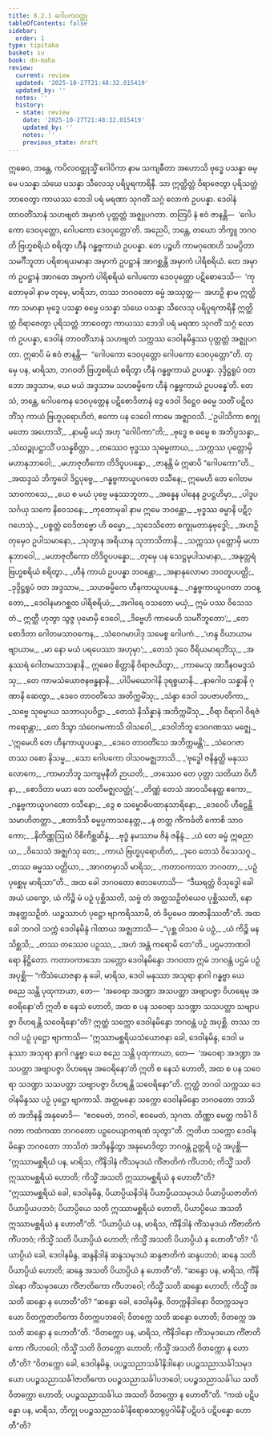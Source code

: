 ```yaml
---
title: 8.2.1 ဂေါပကဝတ္ထု
tableOfContents: false
sidebar:
  order: 1
type: tipitaka
basket: su
book: dn-maha
review:
  current: review
  updated: '2025-10-27T21:48:32.015419'
  updated_by: ''
  notes: ''
  history:
  - state: review
    date: '2025-10-27T21:48:32.015419'
    updated_by: ''
    notes: ''
    previous_state: draft
---
```



<ReviewStatus review={frontmatter.review} showDetails={true} />

<HypothesisAnnotation frontmatter={frontmatter} />

<DynamicBreadcrumb />

<Division number="353" book="dn-maha" e="ch" v="7" p="216">

<Paragraph number="851" book="dn-maha">
ဣဓေဝ, ဘန္တေ, ကပိလဝတ္ထုသ္မိံ ဂေါပိကာ နာမ သကျဓီတာ အဟောသိ ဗုဒ္ဓေ ပသန္နာ ဓမ္မေ ပသန္နာ သံဃေ ပသန္နာ သီလေသု ပရိပူရကာရိနီ. သာ ဣတ္ထိတ္တံ ဝိရာဇေတွာ ပုရိသတ္တံ ဘာဝေတွာ ကာယဿ ဘေဒါ ပရံ မရဏာ သုဂတိံ သဂ္ဂံ လောကံ ဥပပန္နာ. ဒေဝါနံ တာဝတိံသာနံ သဟဗျတံ အမှာကံ ပုတ္တတ္တံ အဇ္ဈုပဂတာ. တတြပိ နံ ဧဝံ ဇာနန္တိ—  ‘ဂေါပကော ဒေဝပုတ္တော, ဂေါပကော ဒေဝပုတ္တော’တိ. အညေပိ, ဘန္တေ, တယော ဘိက္ခူ ဘဂဝတိ ဗြဟ္မစရိယံ စရိတွာ ဟီနံ ဂန္ဓဗ္ဗကာယံ ဥပပန္နာ. တေ ပဉ္စဟိ ကာမဂုဏေဟိ သမပ္ပိတာ သမင်္ဂီဘူတာ ပရိစာရယမာနာ အမှာကံ ဥပဋ္ဌာနံ အာဂစ္ဆန္တိ အမှာကံ ပါရိစရိယံ. တေ အမှာကံ ဥပဋ္ဌာနံ အာဂတေ အမှာကံ ပါရိစရိယံ ဂေါပကော ဒေဝပုတ္တော ပဋိစောဒေသိ—  ‘ကုတောမုခါ နာမ တုမှေ, မာရိသာ, တဿ ဘဂဝတော ဓမ္မံ အဿုတ္ထ—  အဟဉှိ နာမ ဣတ္ထိကာ သမာနာ ဗုဒ္ဓေ ပသန္နာ ဓမ္မေ ပသန္နာ သံဃေ ပသန္နာ သီလေသု ပရိပူရကာရိနီ ဣတ္ထိတ္တံ ဝိရာဇေတွာ ပုရိသတ္တံ ဘာဝေတွာ ကာယဿ ဘေဒါ ပရံ မရဏာ သုဂတိံ သဂ္ဂံ လောကံ ဥပပန္နာ, ဒေဝါနံ တာဝတိံသာနံ သဟဗျတံ သက္ကဿ ဒေဝါနမိန္ဒဿ ပုတ္တတ္တံ အဇ္ဈုပဂတာ. ဣဓာပိ မံ ဧဝံ ဇာနန္တိ—  “ဂေါပကော ဒေဝပုတ္တော ဂေါပကော ဒေဝပုတ္တော”တိ. တုမှေ ပန, မာရိသာ, ဘဂဝတိ ဗြဟ္မစရိယံ စရိတွာ ဟီနံ ဂန္ဓဗ္ဗကာယံ ဥပပန္နာ. ဒုဒ္ဒိဋ္ဌရူပံ ဝတ ဘော အဒ္ဒသာမ, ယေ မယံ အဒ္ဒသာမ သဟဓမ္မိကေ ဟီနံ ဂန္ဓဗ္ဗကာယံ ဥပပန္နေ’တိ. တေသံ, ဘန္တေ, ဂေါပကေန ဒေဝပုတ္တေန ပဋိစောဒိတာနံ ဒွေ ဒေဝါ ဒိဋ္ဌေဝ ဓမ္မေ သတိံ ပဋိလဘိံသု ကာယံ ဗြဟ္မပုရောဟိတံ, ဧကော ပန ဒေဝေါ ကာမေ အဇ္ဈာဝသိ.
</Paragraph>

</Division>
<Division number="354" book="dn-maha" e="ch" v="7" p="217">

<Paragraph number="852" type="verses" book="dn-maha">
_‘ဥပါသိကာ စက္ခုမတော အဟောသိံ,_  
_နာမမ္ပိ မယှံ အဟု “ဂေါပိကာ”တိ;_  
_ဗုဒ္ဓေ စ ဓမ္မေ စ အဘိပ္ပသန္နာ,_  
_သံဃဉ္စုပဋ္ဌာသိံ ပသန္နစိတ္တာ._  

</Paragraph>

<Paragraph number="853" type="verses" book="dn-maha">
_တဿေဝ ဗုဒ္ဓဿ သုဓမ္မတာယ,_  
_သက္ကဿ ပုတ္တောမှိ မဟာနုဘာဝေါ;_  
_မဟာဇုတီကော တိဒိဝူပပန္နော,_  
_ဇာနန္တိ မံ ဣဓာပိ “ဂေါပကော”တိ._  

</Paragraph>

<Paragraph number="854" type="verses" book="dn-maha">
_အထဒ္ဒသံ ဘိက္ခဝေါ ဒိဋ္ဌပုဗ္ဗေ,_  
_ဂန္ဓဗ္ဗကာယူပဂတေ ဝသီနေ;_  
ဣမေဟိ တေ ဂေါတမသာဝကာသေ,_  
_ယေ စ မယံ ပုဗ္ဗေ မနုဿဘူတာ._  

</Paragraph>

<Paragraph number="855" type="verses" book="dn-maha">
_အန္နေန ပါနေန ဥပဋ္ဌဟိမှာ,_  
_ပါဒူပသင်္ဂယှ သကေ နိဝေသနေ;_  
_ကုတောမုခါ နာမ ဣမေ ဘဝန္တော,_  
_ဗုဒ္ဓဿ ဓမ္မာနိ ပဋိဂ္ဂဟေသုံ._  

</Paragraph>

<Paragraph number="856" type="verses" book="dn-maha">
_ပစ္စတ္တံ ဝေဒိတဗ္ဗော ဟိ ဓမ္မော,_  
_သုဒေသိတော စက္ခုမတာနုဗုဒ္ဓေါ;_  
_အဟဉှိ တုမှေဝ ဥပါသမာနော,_  
_သုတွာန အရိယာန သုဘာသိတာနိ._  

</Paragraph>

<Paragraph number="857" type="verses" book="dn-maha">
_သက္ကဿ ပုတ္တောမှိ မဟာနုဘာဝေါ,_  
_မဟာဇုတီကော တိဒိဝူပပန္နော;_  
_တုမှေ ပန သေဋ္ဌမုပါသမာနာ,_  
_အနုတ္တရံ ဗြဟ္မစရိယံ စရိတွာ._  

</Paragraph>

<Paragraph number="858" type="verses" book="dn-maha">
_ဟီနံ ကာယံ ဥပပန္နာ ဘဝန္တော,_  
_အနာနုလောမာ ဘဝတူပပတ္တိ;_  
_ဒုဒ္ဒိဋ္ဌရူပံ ဝတ အဒ္ဒသာမ,_  
_သဟဓမ္မိကေ ဟီနကာယူပပန္နေ._  

</Paragraph>

<Paragraph number="859" type="verses" book="dn-maha">
_ဂန္ဓဗ္ဗကာယူပဂတာ ဘဝန္တော,_  
_ဒေဝါနမာဂစ္ဆထ ပါရိစရိယံ;_  
_အဂါရေ ဝသတော မယှံ,_  
ဣမံ ပဿ ဝိသေသတံ._  

</Paragraph>

<Paragraph number="860" type="verses" book="dn-maha">
ဣတ္ထီ ဟုတွာ သွဇ္ဇ ပုမောမှိ ဒေဝေါ,_  
_ဒိဗ္ဗေဟိ ကာမေဟိ သမင်္ဂိဘူတော’;_  
_တေ စောဒိတာ ဂေါတမသာဝကေန,_  
_သံဝေဂမာပါဒု သမေစ္စ ဂေါပကံ._  

</Paragraph>

<Paragraph number="861" type="verses" book="dn-maha">
_‘ဟန္ဒ ဝိယာယာမ ဗျာယာမ,_  
_မာ နော မယံ ပရပေဿာ အဟုမှာ’;_  
_တေသံ ဒုဝေ ဝီရိယမာရဘိံသု,_  
_အနုဿရံ ဂေါတမသာသနာနိ._  

</Paragraph>

<Paragraph number="862" type="verses" book="dn-maha">
ဣဓေဝ စိတ္တာနိ ဝိရာဇယိတွာ,_  
_ကာမေသု အာဒီနဝမဒ္ဒသံသု;_  
_တေ ကာမသံယောဇနဗန္ဓနာနိ,_  
_ပါပိမယောဂါနိ ဒုရစ္စယာနိ._  

</Paragraph>

<Paragraph number="863" type="verses" book="dn-maha">
_နာဂေါဝ သန္နာနိ ဂုဏာနိ ဆေတွာ,_  
_ဒေဝေ တာဝတိံသေ အတိက္ကမိံသု;_  
_သဲန္ဒာ ဒေဝါ သပဇာပတိကာ,_  
_သဗ္ဗေ သုဓမ္မာယ သဘာယုပဝိဋ္ဌာ._  

</Paragraph>

<Paragraph number="864" type="verses" book="dn-maha">
_တေသံ နိသိန္နာနံ အဘိက္ကမိံသု,_  
_ဝီရာ ဝိရာဂါ ဝိရဇံ ကရောန္တာ;_  
_တေ ဒိသွာ သံဝေဂမကာသိ ဝါသဝေါ,_  
_ဒေဝါဘိဘူ ဒေဝဂဏဿ မဇ္ဈေ._  

</Paragraph>

<Paragraph number="865" type="verses" book="dn-maha">
_‘ဣမေဟိ တေ ဟီနကာယူပပန္နာ,_  
_ဒေဝေ တာဝတိံသေ အဘိက္ကမန္တိ’;_  
_သံဝေဂဇာတဿ ဝစော နိသမ္မ,_  
_သော ဂေါပကော ဝါသဝမဇ္ဈဘာသိ._  

</Paragraph>

<Paragraph number="866" type="verses" book="dn-maha">
_‘ဗုဒ္ဓေါ ဇနိန္ဒတ္ထိ မနုဿလောကေ,_  
_ကာမာဘိဘူ သကျမုနီတိ ဉာယတိ;_  
_တဿေဝ တေ ပုတ္တာ သတိယာ ဝိဟီနာ,_  
_စောဒိတာ မယာ တေ သတိမဇ္ဈလတ္ထုံ’._  

</Paragraph>

<Paragraph number="867" type="verses" book="dn-maha">
_တိဏ္ဏံ တေသံ အာဝသိနေတ္ထ ဧကော,_  
_ဂန္ဓဗ္ဗကာယူပဂတော ဝသီနော;_  
_ဒွေ စ သမ္ဗောဓိပထာနုသာရိနော,_  
_ဒေဝေပိ ဟီဠေန္တိ သမာဟိတတ္တာ._  

</Paragraph>

<Paragraph number="868" type="verses" book="dn-maha">
_ဧတာဒိသီ ဓမ္မပ္ပကာသနေတ္ထ,_  
_န တတ္ထ ကိံကင်္ခတိ ကောစိ သာဝကော;_  
_နိတိဏ္ဏဩဃံ ဝိစိကိစ္ဆဆိန္နံ,_  
_ဗုဒ္ဓံ နမဿာမ ဇိနံ ဇနိန္ဒံ._  

</Paragraph>

<Paragraph number="869" type="verses" book="dn-maha">
_ယံ တေ ဓမ္မံ ဣဓညာယ,_  
_ဝိသေသံ အဇ္ဈဂံသု တေ;_  
_ကာယံ ဗြဟ္မပုရောဟိတံ,_  
_ဒုဝေ တေသံ ဝိသေသဂူ._  

</Paragraph>

<Paragraph number="870" type="verses" book="dn-maha">
_တဿ ဓမ္မဿ ပတ္တိယာ,_  
_အာဂတမှာသိ မာရိသ;_  
_ကတာဝကာသာ ဘဂဝတာ,_  
_ပဉှံ ပုစ္ဆေမု မာရိသာ”တိ._  

</Paragraph>

</Division>
<Division number="355" book="dn-maha" e="ch" v="7" p="219">

<Paragraph number="871" book="dn-maha">
အထ ခေါ ဘဂဝတော ဧတဒဟောသိ—  “ဒီဃရတ္တံ ဝိသုဒ္ဓေါ ခေါ အယံ ယက္ခော, ယံ ကိဉ္စိ မံ ပဉှံ ပုစ္ဆိဿတိ, သဗ္ဗံ တံ အတ္ထသဉှိတံယေဝ ပုစ္ဆိဿတိ, နော အနတ္ထသဉှိတံ. ယဉ္စဿာဟံ ပုဋ္ဌော ဗျာကရိဿာမိ, တံ ခိပ္ပမေဝ အာဇာနိဿတီ”တိ.
</Paragraph>

</Division>
<Division number="356" book="dn-maha" e="ch" v="7" p="220">

<Paragraph number="872" book="dn-maha">
အထ ခေါ ဘဂဝါ သက္ကံ ဒေဝါနမိန္ဒံ ဂါထာယ အဇ္ဈဘာသိ—
</Paragraph>

<Paragraph number="873" type="verses" book="dn-maha">
_“ပုစ္ဆ ဝါသဝ မံ ပဉှံ,_  
_ယံ ကိဉ္စိ မနသိစ္ဆသိ;_  
_တဿ တဿေဝ ပဉှဿ,_  
_အဟံ အန္တံ ကရောမိ တေ”တိ._  


</Paragraph>
</Division>

<Paragraph number="874" type="center" book="dn-maha">
ပဌမဘာဏဝါရော နိဋ္ဌိတော.


</Paragraph>

<Division number="357" book="dn-maha" e="ch" v="7" p="220">

<Paragraph number="875" book="dn-maha">
ကတာဝကာသော သက္ကော ဒေဝါနမိန္ဒော ဘဂဝတာ ဣမံ ဘဂဝန္တံ ပဌမံ ပဉှံ အပုစ္ဆိ—
</Paragraph>

<Paragraph number="876" book="dn-maha">
“ကိံသံယောဇနာ နု ခေါ, မာရိသ, ဒေဝါ မနုဿာ အသုရာ နာဂါ ဂန္ဓဗ္ဗာ ယေ စညေ သန္တိ ပုထုကာယာ, တေ—  ‘အဝေရာ အဒဏ္ဍာ အသပတ္တာ အဗျာပဇ္ဇာ ဝိဟရေမု အဝေရိနော’တိ ဣတိ စ နေသံ ဟောတိ, အထ စ ပန သဝေရာ သဒဏ္ဍာ သသပတ္တာ သဗျာပဇ္ဇာ ဝိဟရန္တိ သဝေရိနော”တိ? ဣတ္ထံ သက္ကော ဒေဝါနမိန္ဒော ဘဂဝန္တံ ပဉှံ အပုစ္ဆိ. တဿ ဘဂဝါ ပဉှံ ပုဋ္ဌော ဗျာကာသိ—
</Paragraph>

<Paragraph number="877" book="dn-maha">
“ဣဿာမစ္ဆရိယသံယောဇနာ ခေါ, ဒေဝါနမိန္ဒ, ဒေဝါ မနုဿာ အသုရာ နာဂါ ဂန္ဓဗ္ဗာ ယေ စညေ သန္တိ ပုထုကာယာ, တေ—  ‘အဝေရာ အဒဏ္ဍာ အသပတ္တာ အဗျာပဇ္ဇာ ဝိဟရေမု အဝေရိနော’တိ ဣတိ စ နေသံ ဟောတိ, အထ စ ပန သဝေရာ သဒဏ္ဍာ သသပတ္တာ သဗျာပဇ္ဇာ ဝိဟရန္တိ သဝေရိနော”တိ. ဣတ္ထံ ဘဂဝါ သက္ကဿ ဒေဝါနမိန္ဒဿ ပဉှံ ပုဋ္ဌော ဗျာကာသိ. အတ္တမနော သက္ကော ဒေဝါနမိန္ဒော ဘဂဝတော ဘာသိတံ အဘိနန္ဒိ အနုမောဒိ—  “ဧဝမေတံ, ဘဂဝါ, ဧဝမေတံ, သုဂတ. တိဏ္ဏာ မေတ္ထ ကင်္ခါ ဝိဂတာ ကထံကထာ ဘဂဝတော ပဉှဝေယျာကရဏံ သုတွာ”တိ.
</Paragraph>

</Division>
<Division number="358" book="dn-maha" e="ch" v="7" p="220">

<Paragraph number="878" book="dn-maha">
ဣတိဟ သက္ကော ဒေဝါနမိန္ဒော ဘဂဝတော ဘာသိတံ အဘိနန္ဒိတွာ အနုမောဒိတွာ ဘဂဝန္တံ ဥတ္တရိ ပဉှံ အပုစ္ဆိ—
</Paragraph>

<Paragraph number="879" book="dn-maha">
“ဣဿာမစ္ဆရိယံ ပန, မာရိသ, ကိံနိဒါနံ ကိံသမုဒယံ ကိံဇာတိကံ ကိံပဘဝံ; ကိသ္မိံ သတိ ဣဿာမစ္ဆရိယံ ဟောတိ; ကိသ္မိံ အသတိ ဣဿာမစ္ဆရိယံ န ဟောတီ”တိ? “ဣဿာမစ္ဆရိယံ ခေါ, ဒေဝါနမိန္ဒ, ပိယာပ္ပိယနိဒါနံ ပိယာပ္ပိယသမုဒယံ ပိယာပ္ပိယဇာတိကံ ပိယာပ္ပိယပဘဝံ; ပိယာပ္ပိယေ သတိ ဣဿာမစ္ဆရိယံ ဟောတိ, ပိယာပ္ပိယေ အသတိ ဣဿာမစ္ဆရိယံ န ဟောတီ”တိ.
</Paragraph>

<Paragraph number="880" book="dn-maha">
“ပိယာပ္ပိယံ ပန, မာရိသ, ကိံနိဒါနံ ကိံသမုဒယံ ကိံဇာတိကံ ကိံပဘဝံ; ကိသ္မိံ သတိ ပိယာပ္ပိယံ ဟောတိ; ကိသ္မိံ အသတိ ပိယာပ္ပိယံ န ဟောတီ”တိ? “ပိယာပ္ပိယံ ခေါ, ဒေဝါနမိန္ဒ, ဆန္ဒနိဒါနံ ဆန္ဒသမုဒယံ ဆန္ဒဇာတိကံ ဆန္ဒပဘဝံ; ဆန္ဒေ သတိ ပိယာပ္ပိယံ ဟောတိ; ဆန္ဒေ အသတိ ပိယာပ္ပိယံ န ဟောတီ”တိ.
</Paragraph>

<Paragraph number="881" book="dn-maha">
“ဆန္ဒော ပန, မာရိသ, ကိံနိဒါနော ကိံသမုဒယော ကိံဇာတိကော ကိံပဘဝေါ; ကိသ္မိံ သတိ ဆန္ဒော ဟောတိ; ကိသ္မိံ အသတိ ဆန္ဒော န ဟောတီ”တိ? “ဆန္ဒော ခေါ, ဒေဝါနမိန္ဒ, ဝိတက္ကနိဒါနော ဝိတက္ကသမုဒယော ဝိတက္ကဇာတိကော ဝိတက္ကပဘဝေါ; ဝိတက္ကေ သတိ ဆန္ဒော ဟောတိ; ဝိတက္ကေ အသတိ ဆန္ဒော န ဟောတီ”တိ.
</Paragraph>

<Paragraph number="882" book="dn-maha">
“ဝိတက္ကော ပန, မာရိသ, ကိံနိဒါနော ကိံသမုဒယော ကိံဇာတိကော ကိံပဘဝေါ; ကိသ္မိံ သတိ ဝိတက္ကော ဟောတိ; ကိသ္မိံ အသတိ ဝိတက္ကော န ဟောတီ”တိ? “ဝိတက္ကော ခေါ, ဒေဝါနမိန္ဒ, ပပဉ္စသညာသင်္ခါနိဒါနော ပပဉ္စသညာသင်္ခါသမုဒယော ပပဉ္စသညာသင်္ခါဇာတိကော ပပဉ္စသညာသင်္ခါပဘဝေါ; ပပဉ္စသညာသင်္ခါယ သတိ ဝိတက္ကော ဟောတိ; ပပဉ္စသညာသင်္ခါယ အသတိ ဝိတက္ကော န ဟောတီ”တိ.
</Paragraph>

<Paragraph number="883" book="dn-maha">
“ကထံ ပဋိပန္နော ပန, မာရိသ, ဘိက္ခု ပပဉ္စသညာသင်္ခါနိရောဓသာရုပ္ပဂါမိနိံ ပဋိပဒံ ပဋိပန္နော ဟောတီ”တိ?
</Paragraph>
</Division>